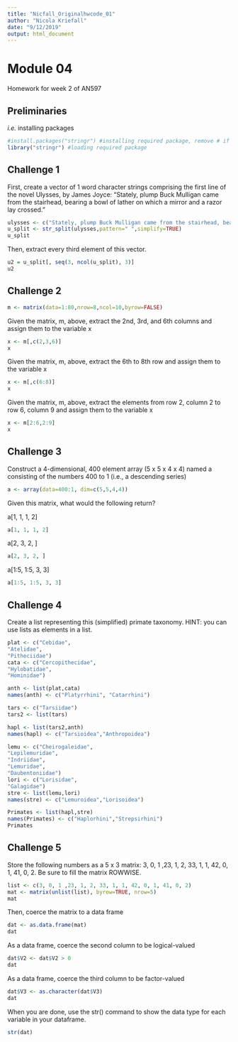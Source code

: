 ```yaml
---
title: "Nicfall_Originalhwcode_01"
author: "Nicola Kriefall"
date: "9/12/2019"
output: html_document
---
```


# Module 04

Homework for week 2 of AN597

## Preliminaries

<i>i.e.</i> installing packages

```r
#install.packages("stringr") #installing required package, remove # if you don't have this package installed yet
library("stringr") #loading required package
```

## Challenge 1

First, create a vector of 1 word character strings comprising the first line of the novel Ulysses, by James Joyce: “Stately, plump Buck Mulligan came from the stairhead, bearing a bowl of lather on which a mirror and a razor lay crossed.”

```r
ulysses <- c("Stately, plump Buck Mulligan came from the stairhead, bearing a bowl of lather on which a mirror and a razor lay crossed.")
u_split <- str_split(ulysses,pattern=" ",simplify=TRUE)
u_split
```

Then, extract every third element of this vector.

```r
u2 = u_split[, seq(3, ncol(u_split), 3)]
u2
```

## Challenge 2

```r
m <- matrix(data=1:80,nrow=8,ncol=10,byrow=FALSE)
```

Given the matrix, m, above, extract the 2nd, 3rd, and 6th columns and assign them to the variable x

```r
x <- m[,c(2,3,6)]
x
```

Given the matrix, m, above, extract the 6th to 8th row and assign them to the variable x

```r
x <- m[,c(6:8)]
x
```

Given the matrix, m, above, extract the elements from row 2, column 2 to row 6, column 9 and assign them to the variable x

```r
x <- m[2:6,2:9]
x
```

## Challenge 3

Construct a 4-dimensional, 400 element array (5 x 5 x 4 x 4) named a consisting of the numbers 400 to 1 (i.e., a descending series)


```r
a <- array(data=400:1, dim=c(5,5,4,4))
```

Given this matrix, what would the following return?

a[1, 1, 1, 2]
```r
a[1, 1, 1, 2]
```

a[2, 3, 2, ]
```r
a[2, 3, 2, ]
```

a[1:5, 1:5, 3, 3]
```r
a[1:5, 1:5, 3, 3]
```

## Challenge 4

Create a list representing this (simplified) primate taxonomy. HINT: you can use lists as elements in a list.

```r

plat <- c("Cebidae",
"Atelidae",
"Pitheciidae")
cata <- c("Cercopithecidae",
"Hylobatidae",
"Hominidae")

anth <- list(plat,cata)
names(anth) <- c("Platyrrhini", "Catarrhini")

tars <- c("Tarsiidae")
tars2 <- list(tars)

hapl <- list(tars2,anth)
names(hapl) <- c("Tarsioidea","Anthropoidea")

lemu <- c("Cheirogaleidae",
"Lepilemuridae",
"Indriidae",
"Lemuridae",
"Daubentoniidae")
lori <- c("Lorisidae",
"Galagidae")
stre <- list(lemu,lori)
names(stre) <- c("Lemuroidea","Lorisoidea")

Primates <- list(hapl,stre)
names(Primates) <- c("Haplorhini","Strepsirhini")
Primates

```

## Challenge 5

Store the following numbers as a 5 x 3 matrix: 3, 0, 1 ,23, 1, 2, 33, 1, 1, 42, 0, 1, 41, 0, 2. Be sure to fill the matrix ROWWISE.

```r
list <- c(3, 0, 1 ,23, 1, 2, 33, 1, 1, 42, 0, 1, 41, 0, 2)
mat <- matrix(unlist(list), byrow=TRUE, nrow=5)
mat
```

Then, coerce the matrix to a data frame

```r
dat <- as.data.frame(mat)
dat
```

As a data frame, coerce the second column to be logical-valued

```r
dat$V2 <- dat$V2 > 0
dat
```

As a data frame, coerce the third column to be factor-valued

```r
dat$V3 <- as.character(dat$V3)
dat
```

When you are done, use the str() command to show the data type for each variable in your dataframe.

```r
str(dat)
```
